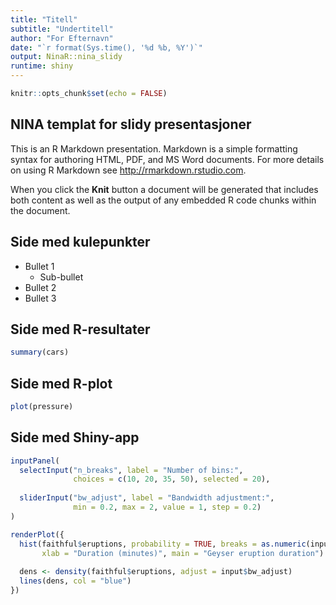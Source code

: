 ```yaml
---
title: "Titell"
subtitle: "Undertitell"
author: "For Efternavn"
date: "`r format(Sys.time(), '%d %b, %Y')`"
output: NinaR::nina_slidy
runtime: shiny
---
```


```r
knitr::opts_chunk$set(echo = FALSE)
```
## NINA templat for slidy presentasjoner

This is an R Markdown presentation. Markdown is a simple formatting syntax for authoring HTML, PDF, and MS Word documents. For more details on using R Markdown see <http://rmarkdown.rstudio.com>.

When you click the **Knit** button a document will be generated that includes both content as well as the output of any embedded R code chunks within the document.

## Side med kulepunkter

- Bullet 1
    + Sub-bullet
- Bullet 2
- Bullet 3

## Side med R-resultater

```r
summary(cars)
```

## Side med R-plot

```r
plot(pressure)
```

## Side med Shiny-app

```r
inputPanel(
  selectInput("n_breaks", label = "Number of bins:",
              choices = c(10, 20, 35, 50), selected = 20),
  
  sliderInput("bw_adjust", label = "Bandwidth adjustment:",
              min = 0.2, max = 2, value = 1, step = 0.2)
)

renderPlot({
  hist(faithful$eruptions, probability = TRUE, breaks = as.numeric(input$n_breaks),
       xlab = "Duration (minutes)", main = "Geyser eruption duration")
  
  dens <- density(faithful$eruptions, adjust = input$bw_adjust)
  lines(dens, col = "blue")
})
```
